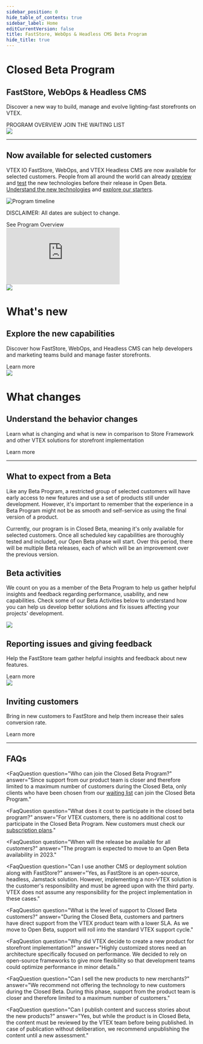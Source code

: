 ```yaml
---
sidebar_position: 0
hide_table_of_contents: true
sidebar_label: Home
editCurrentVersion: false
title: FastStore, WebOps & Headless CMS Beta Program
hide_title: true
---
```




<div className="lg:grid lg:grid-cols-2">
<div className="my-auto">
<div>
<h1 className='font-VTEXTrust text-sm text-details !m-0'>Closed Beta Program</h1>
<h2 className="text-5xl text-fontSecondary leading-tight font-VTEXRegular break-normal">
FastStore, WebOps & Headless CMS
</h2>
<p className="text-lg mb-6"> Discover a new way to build, manage and evolve lighting-fast storefronts on VTEX.</p>
<Link to="/beta/overview" className="button-primary">
PROGRAM OVERVIEW
</Link>
<Link to="https://docs.google.com/forms/d/e/1FAIpQLSfmNyT5BepQw2AFyHnrI9-4fqvkOTWvdeBLdkQgxhQ2r0-g4A/viewform" className="button-tertiary">
JOIN THE WAITING LIST
</Link>
</div>
</div>
<img className="w-full px-28" src="https://vtexhelp.vtexassets.com/assets/docs/src/future___97855ed352fb2914dc82829c5ebeac4c.png"/>
</div>

---

<h2 className="text-4xl text-fontSecondary leading-tight font-VTEXRegular">Now available for selected customers</h2>

VTEX IO FastStore, WebOps, and VTEX Headless CMS are now available for selected customers. People from all around the world can already [preview](https://www.vtexfaststore.com/) and [test](/playground) the new technologies before their release in Open Beta. [Understand the new technologies](/beta/features-and-capabilities) and [explore our starters](/starters).

![Program timeline](https://vtexhelp.vtexassets.com/assets/docs/src/program-overview___279d9bf770ce2ec6e401983d62ed9c35.jpg)

<p className="text-sm text-details float-right">
DISCLAIMER: All dates are subject to change.
</p>
<Link to="/beta/features-and-capabilities" className="button-tertiary">See Program Overview</Link>

<div className="relative w-full h-0 p-32 lg:p-64 my-12">
  <iframe
    src="https://player.vimeo.com/video/723083396?&h=a1725d4a3f&title=0&byline=0&portrait=0"
    className="absolute top-0 left-0 w-full h-full"
    frameborder="0"    
    allow="autoplay; fullscreen; picture-in-picture"
    allowfullscreen
  ></iframe>
</div>
<script src="https://player.vimeo.com/api/player.js"></script>

<div className="md:grid md:grid-cols-2 gap-4 my-8">
<div>
<img className="w-8" src="https://vtexhelp.vtexassets.com/assets/docs/src/capabilities___20c7e979b6a53f604272baa79eaf97ef.png"/>
<h1 className='font-VTEXTrust text-sm text-details !m-0'>What's new</h1>
<h2 className="text-fontSecondary font-VTEXRegular text-xl !m-0">Explore the new capabilities</h2> 
<p className="text-details text-base py-3">
Discover how FastStore, WebOps, and Headless CMS can help developers and marketing teams build and manage faster storefronts.
</p>
<Link to="/beta/features-and-capabilities" className="button-tertiary">Learn more</Link>
</div>

<div>
<img className="w-8" src="https://vtexhelp.vtexassets.com/assets/docs/src/changes___5c7d44453baefeca5df2ba911bea6fb9.png"/>
<h1 className='font-VTEXTrust text-sm text-details !m-0'>What changes</h1>
<h2 className="text-fontSecondary font-VTEXRegular text-xl !m-0">Understand the behavior changes</h2> 
<p className="text-details text-base py-3">
Learn what is changing and what is new in comparison to Store Framework and other VTEX solutions for storefront implementation
</p>
<Link to="/beta/features-and-capabilities" className="button-tertiary">Learn more</Link>
</div>
</div>

---

<h2 className="text-4xl text-fontSecondary leading-tight font-VTEXRegular">What to expect from a Beta</h2>

Like any Beta Program, a restricted group of selected customers will have early access to new features and use a set of products still under development. However, it's important to remember that the experience in a Beta Program might not be as smooth and self-service as using the final version of a product.

Currently, our program is in Closed Beta, meaning it's only available for selected customers. Once all scheduled key capabilities are thoroughly tested and included, our Open Beta phase will start. Over this period, there will be multiple Beta releases, each of which will be an improvement over the previous version.

<h2 className="text-4xl text-fontSecondary leading-tight font-VTEXRegular">Beta activities</h2>

We count on you as a member of the Beta Program to help us gather helpful insights and feedback regarding performance, usability, and new capabilities. Check some of our Beta Activities below to understand how you can help us develop better solutions and fix issues affecting your projects' development.

<div className="md:grid md:grid-cols-2 gap-8 mt-8 mb-16">
<div>
<img src="https://vtexhelp.vtexassets.com/assets/docs/src/reporting-issues___5bef9ccadc080f246f5013c5de684af2.png"/>
<h2 className="text-fontSecondary font-VTEXRegular text-xl !m-0">Reporting issues and giving feedback</h2> 
<p className="text-details text-base py-3">
Help the FastStore team gather helpful insights and feedback about new features.
</p>
<Link to="/beta/feedback-and-issue-tracking" className="button-tertiary">Learn more</Link>
</div>
<div>
<img src="https://vtexhelp.vtexassets.com/assets/docs/src/customer-inv___efd92672ffeec04b32705ce03c6ed2a2.png"/>
<h2 className="text-fontSecondary font-VTEXRegular text-xl !m-0">Inviting customers</h2> 
<p className="text-details text-base py-3">
Bring in new customers to FastStore and help them increase their sales conversion rate.
</p>
<Link to="/beta/customer-invitation" className="button-tertiary">Learn more</Link>
</div>
</div>

---

<h2 className="text-4xl text-fontSecondary leading-tight font-VTEXRegular">FAQs</h2>

<FaqQuestion
  question="Who can join the Closed Beta Program?"
  answer="Since support from our product team is closer and therefore limited to a maximum number of customers during the Closed Beta, only clients who have been chosen from our <a href='https://docs.google.com/forms/d/e/1FAIpQLSfmNyT5BepQw2AFyHnrI9-4fqvkOTWvdeBLdkQgxhQ2r0-g4A/viewform'>waiting list</a> can join the Closed Beta Program."
></FaqQuestion>
<FaqQuestion
  question="What does it cost to participate in the closed beta program?"
  answer="For VTEX customers, there is no additional cost to participate in the Closed Beta Program. New customers must check our <a href='https://vtex.com/br-pt/precos/'>subscription plans</a>."
></FaqQuestion>
<FaqQuestion
  question="When will the release be available for all customers?"
  answer="The program is expected to move to an Open Beta availability in 2023."
></FaqQuestion>
<FaqQuestion
  question="Can I use another CMS or deployment solution along with FastStore?"
  answer="Yes, as FastStore is an open-source, headless, Jamstack solution. However, implementing a non-VTEX solution is the customer's responsibility and must be agreed upon with the third party. VTEX does not assume any responsibility for the project implementation in these cases."
></FaqQuestion>
<FaqQuestion
  question="What is the level of support to Closed Beta customers?"
  answer="During the Closed Beta, customers and partners have direct support from the VTEX product team with a lower SLA. As we move to Open Beta, support will roll into the standard VTEX support cycle."
></FaqQuestion>
<FaqQuestion
  question="Why did VTEX decide to create a new product for storefront implementation?"
  answer="Highly customized stores need an architecture specifically focused on performance. We decided to rely on open-source frameworks to give more flexibility so that development teams could optimize performance in minor details."
></FaqQuestion>
<FaqQuestion
  question="Can I sell the new products to new merchants?"
  answer="We recommend not offering the technology to new customers during the Closed Beta. During this phase, support from the product team is closer and therefore limited to a maximum number of customers."
></FaqQuestion>
<FaqQuestion
  question="Can I publish content and success stories about the new products?"
  answer="Yes, but while the product is in Closed Beta, the content must be reviewed by the VTEX team before being published. In case of publication without deliberation, we recommend unpublishing the content until a new assessment."
></FaqQuestion>